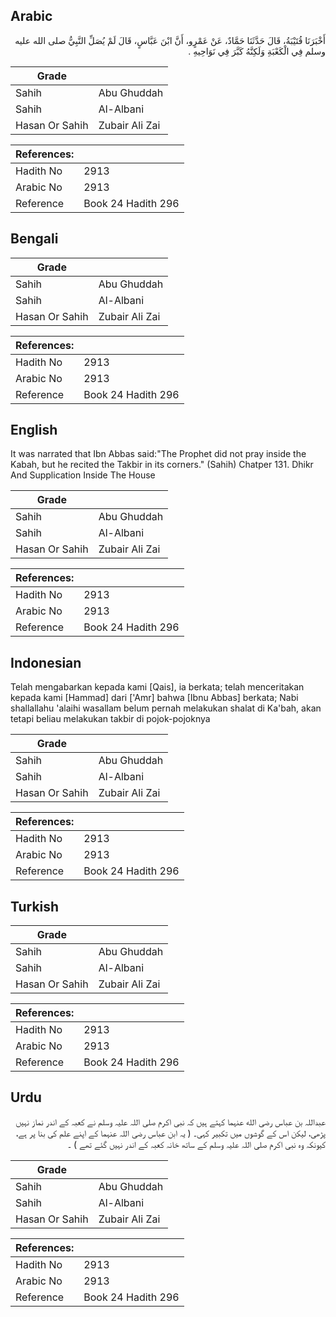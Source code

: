 ## Arabic


<div dir="rtl" lang="ar" style={{fontSize:'larger',backgroundColor:'#f8f9fa',padding:20}}>
أَخْبَرَنَا قُتَيْبَةُ، قَالَ حَدَّثَنَا حَمَّادٌ، عَنْ عَمْرٍو، أَنَّ ابْنَ عَبَّاسٍ، قَالَ لَمْ يُصَلِّ النَّبِيُّ صلى الله عليه وسلم فِي الْكَعْبَةِ وَلَكِنَّهُ كَبَّرَ فِي نَوَاحِيهِ ‏.‏
</div>
<div style={{backgroundColor:'#f8f9fa',padding:20, marginBottom: 10}}><table> <thead> <tr> <th>Grade</th> <th></th> </tr> </thead> <tbody> <tr><td>Sahih</td><td>Abu Ghuddah</td></tr><tr><td>Sahih</td><td>Al-Albani</td></tr><tr><td>Hasan Or Sahih</td><td>Zubair Ali Zai</td></tr></tbody></table><table> <thead> <tr> <th>References:</th> <th></th> </tr> </thead> <tbody><tr><td>Hadith No</td><td>2913</td></tr><tr><td>Arabic No</td><td>2913</td></tr><tr><td>Reference</td><td>Book 24 Hadith 296</td></tr></tbody></table></div>

## Bengali


<div dir="ltr" lang="bn" style={{fontSize:'larger',backgroundColor:'#f8f9fa',padding:20}}>

</div>
<div style={{backgroundColor:'#f8f9fa',padding:20, marginBottom: 10}}><table> <thead> <tr> <th>Grade</th> <th></th> </tr> </thead> <tbody> <tr><td>Sahih</td><td>Abu Ghuddah</td></tr><tr><td>Sahih</td><td>Al-Albani</td></tr><tr><td>Hasan Or Sahih</td><td>Zubair Ali Zai</td></tr></tbody></table><table> <thead> <tr> <th>References:</th> <th></th> </tr> </thead> <tbody><tr><td>Hadith No</td><td>2913</td></tr><tr><td>Arabic No</td><td>2913</td></tr><tr><td>Reference</td><td>Book 24 Hadith 296</td></tr></tbody></table></div>

## English


<div dir="ltr" lang="en" style={{fontSize:'larger',backgroundColor:'#f8f9fa',padding:20}}>
It was narrated that Ibn Abbas said:"The Prophet did not pray inside the Kabah, but he recited the Takbir in its corners." (Sahih) Chatper 131. Dhikr And Supplication Inside The House
</div>
<div style={{backgroundColor:'#f8f9fa',padding:20, marginBottom: 10}}><table> <thead> <tr> <th>Grade</th> <th></th> </tr> </thead> <tbody> <tr><td>Sahih</td><td>Abu Ghuddah</td></tr><tr><td>Sahih</td><td>Al-Albani</td></tr><tr><td>Hasan Or Sahih</td><td>Zubair Ali Zai</td></tr></tbody></table><table> <thead> <tr> <th>References:</th> <th></th> </tr> </thead> <tbody><tr><td>Hadith No</td><td>2913</td></tr><tr><td>Arabic No</td><td>2913</td></tr><tr><td>Reference</td><td>Book 24 Hadith 296</td></tr></tbody></table></div>

## Indonesian


<div dir="ltr" lang="id" style={{fontSize:'larger',backgroundColor:'#f8f9fa',padding:20}}>
Telah mengabarkan kepada kami [Qais], ia berkata; telah menceritakan kepada kami [Hammad] dari ['Amr] bahwa [Ibnu Abbas] berkata; Nabi shallallahu 'alaihi wasallam belum pernah melakukan shalat di Ka'bah, akan tetapi beliau melakukan takbir di pojok-pojoknya
</div>
<div style={{backgroundColor:'#f8f9fa',padding:20, marginBottom: 10}}><table> <thead> <tr> <th>Grade</th> <th></th> </tr> </thead> <tbody> <tr><td>Sahih</td><td>Abu Ghuddah</td></tr><tr><td>Sahih</td><td>Al-Albani</td></tr><tr><td>Hasan Or Sahih</td><td>Zubair Ali Zai</td></tr></tbody></table><table> <thead> <tr> <th>References:</th> <th></th> </tr> </thead> <tbody><tr><td>Hadith No</td><td>2913</td></tr><tr><td>Arabic No</td><td>2913</td></tr><tr><td>Reference</td><td>Book 24 Hadith 296</td></tr></tbody></table></div>

## Turkish


<div dir="ltr" lang="tr" style={{fontSize:'larger',backgroundColor:'#f8f9fa',padding:20}}>

</div>
<div style={{backgroundColor:'#f8f9fa',padding:20, marginBottom: 10}}><table> <thead> <tr> <th>Grade</th> <th></th> </tr> </thead> <tbody> <tr><td>Sahih</td><td>Abu Ghuddah</td></tr><tr><td>Sahih</td><td>Al-Albani</td></tr><tr><td>Hasan Or Sahih</td><td>Zubair Ali Zai</td></tr></tbody></table><table> <thead> <tr> <th>References:</th> <th></th> </tr> </thead> <tbody><tr><td>Hadith No</td><td>2913</td></tr><tr><td>Arabic No</td><td>2913</td></tr><tr><td>Reference</td><td>Book 24 Hadith 296</td></tr></tbody></table></div>

## Urdu


<div dir="rtl" lang="ur" style={{fontSize:'larger',backgroundColor:'#f8f9fa',padding:20}}>
عبداللہ بن عباس رضی الله عنہما کہتے ہیں کہ نبی اکرم صلی اللہ علیہ وسلم نے کعبہ کے اندر نماز نہیں پڑھی، لیکن اس کے گوشوں میں تکبیر کہی۔ ( یہ ابن عباس رضی اللہ عنہما کے اپنے علم کی بنا پر ہے، کیونکہ وہ نبی اکرم صلی اللہ علیہ وسلم کے ساتھ خانہ کعبہ کے اندر نہیں گئے تھے ) ۔
</div>
<div style={{backgroundColor:'#f8f9fa',padding:20, marginBottom: 10}}><table> <thead> <tr> <th>Grade</th> <th></th> </tr> </thead> <tbody> <tr><td>Sahih</td><td>Abu Ghuddah</td></tr><tr><td>Sahih</td><td>Al-Albani</td></tr><tr><td>Hasan Or Sahih</td><td>Zubair Ali Zai</td></tr></tbody></table><table> <thead> <tr> <th>References:</th> <th></th> </tr> </thead> <tbody><tr><td>Hadith No</td><td>2913</td></tr><tr><td>Arabic No</td><td>2913</td></tr><tr><td>Reference</td><td>Book 24 Hadith 296</td></tr></tbody></table></div>